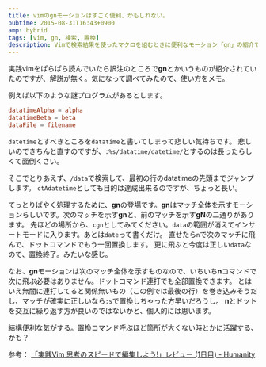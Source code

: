 ```yaml
---
title: vimのgnモーションはすごく便利、かもしれない。
pubtime: 2015-08-31T16:43+0900
amp: hybrid
tags: [vim, gn, 検索, 置換]
description: Vimで検索結果を使ったマクロを組むときに便利なモーション「gn」の紹介です。検索結果全体をモーションで指定することが出来ます。
---
```


実践vimをぱらぱら読んでいたら訳注のところで**gn**とかいうものが紹介されていたのですが、解説が無く。気になって調べてみたので、使い方をメモ。

例えば以下のような謎プログラムがあるとします。
``` toml
datatimeAlpha = alpha
datatimeBeta = beta
dataFile = filename
```
`datetime`とすべきところを`datatime`と書いてしまって悲しい気持ちです。
悲しいのできちんと直すのですが、`:%s/datatime/datetime/`とするのは長ったらしくて面倒くさい。

そこでとりあえず、`/data`で検索して、最初の行のdatatimeの先頭までジャンプします。
`ctAdatetime`としても目的は達成出来るのですが、ちょっと長い。

てっとりばやく処理するために、**gn**の登場です。**gn**はマッチ全体を示すモーションらしいです。次のマッチを示す**gn**と、前のマッチを示す**gN**の二通りがあります。
先ほどの場所から、`cgn`としてみてください。`data`の範囲が消えてインサートモードに入ります。あとは`date`って書くだけ。
直せたら`n`で次のマッチに飛んで、ドットコマンドでもう一回置換します。
更に飛ぶと今度は正しい`data`なので、置換終了。みたいな感じ。

なお、**gn**モーションは次のマッチ全体を示すものなので、いちいち**n**コマンドで次に飛ぶ必要はありません。ドットコマンド連打でも全部置換できます。
とはいえ無闇に連打してると関係無いもの（この例では最後の行）を巻き込みそうだし、マッチが確実に正しいなら`:s`で置換しちゃった方早いだろうし。
**n**とドットを交互に繰り返す方が良いのではないかと、個人的には思います。

結構便利な気がする。置換コマンド呼ぶほど箇所が大くない時とかに活躍する、かも？

参考： [「実践Vim 思考のスピードで編集しよう!」レビュー (1日目) - Humanity](http://tyru.hatenablog.com/entry/20130902/practical_vim_review)

